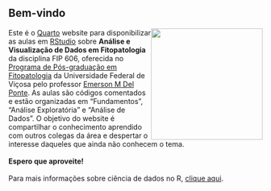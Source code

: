## **Bem-vindo**

![](images/unnamed-chunk-3-2.png){style="float: right; padding-left:px" width="221"}

| Este é o [Quarto](https://quarto.org/) website para disponibilizar as aulas em [RStudio](https://posit.co/products/open-source/rstudio/) sobre **Análise e Visualização de Dados em Fitopatologia** da disciplina FIP 606, oferecida no [Programa de Pós-graduação em Fitopatologia](https://www.dfp.ufv.br/) da Universidade Federal de Viçosa pelo professor [Emerson M Del Ponte](https://emersondelponte.netlify.app/). As aulas são códigos comentados e estão organizadas em "Fundamentos", "Análise Exploratória" e "Análise de Dados". O objetivo do website é compartilhar o conhecimento aprendido com outros colegas da área e despertar o interesse daqueles que ainda não conhecem o tema.
| 
| **Espero que aproveite!**
| 
| Para mais informações sobre ciência de dados no R, [clique aqui](https://r4ds.hadley.nz/).
